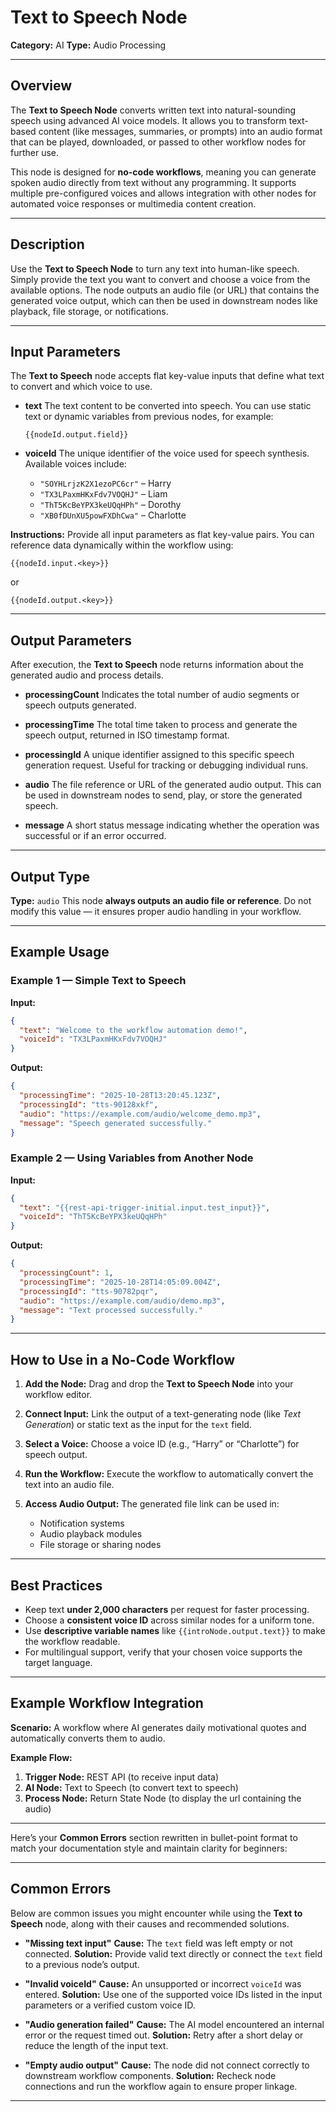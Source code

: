 # Text to Speech Node

**Category:** AI
**Type:** Audio Processing

---

## Overview

The **Text to Speech Node** converts written text into natural-sounding speech using advanced AI voice models. It allows you to transform text-based content (like messages, summaries, or prompts) into an audio format that can be played, downloaded, or passed to other workflow nodes for further use.

This node is designed for **no-code workflows**, meaning you can generate spoken audio directly from text without any programming. It supports multiple pre-configured voices and allows integration with other nodes for automated voice responses or multimedia content creation.

---

## Description

Use the **Text to Speech Node** to turn any text into human-like speech. Simply provide the text you want to convert and choose a voice from the available options.
The node outputs an audio file (or URL) that contains the generated voice output, which can then be used in downstream nodes like playback, file storage, or notifications.

---

## Input Parameters

The **Text to Speech** node accepts flat key-value inputs that define what text to convert and which voice to use.

* **text** 
  The text content to be converted into speech.
  You can use static text or dynamic variables from previous nodes, for example:

  ```
  {{nodeId.output.field}}
  ```

* **voiceId** 
  The unique identifier of the voice used for speech synthesis.
  Available voices include:

  * `"SOYHLrjzK2X1ezoPC6cr"` – Harry
  * `"TX3LPaxmHKxFdv7VOQHJ"` – Liam
  * `"ThT5KcBeYPX3keUQqHPh"` – Dorothy
  * `"XB0fDUnXU5powFXDhCwa"` – Charlotte
   
**Instructions:**
Provide all input parameters as flat key-value pairs.
You can reference data dynamically within the workflow using:

```
{{nodeId.input.<key>}}
```

or

```
{{nodeId.output.<key>}}
```

---

## Output Parameters

After execution, the **Text to Speech** node returns information about the generated audio and process details.

* **processingCount**
  Indicates the total number of audio segments or speech outputs generated.

* **processingTime**
  The total time taken to process and generate the speech output, returned in ISO timestamp format.

* **processingId** 
  A unique identifier assigned to this specific speech generation request.
  Useful for tracking or debugging individual runs.

* **audio**
  The file reference or URL of the generated audio output.
  This can be used in downstream nodes to send, play, or store the generated speech.

* **message**
  A short status message indicating whether the operation was successful or if an error occurred.

---

## Output Type

**Type:** `audio`
This node **always outputs an audio file or reference**. Do not modify this value — it ensures proper audio handling in your workflow.

---

## Example Usage

### Example 1 — Simple Text to Speech

**Input:**

```json
{
  "text": "Welcome to the workflow automation demo!",
  "voiceId": "TX3LPaxmHKxFdv7VOQHJ"
}
```

**Output:**

```json
{
  "processingTime": "2025-10-28T13:20:45.123Z",
  "processingId": "tts-90128xkf",
  "audio": "https://example.com/audio/welcome_demo.mp3",
  "message": "Speech generated successfully."
}
```

### Example 2 — Using Variables from Another Node

**Input:**

```json
{
  "text": "{{rest-api-trigger-initial.input.test_input}}",
  "voiceId": "ThT5KcBeYPX3keUQqHPh"
}
```

**Output:**

```json
{
  "processingCount": 1,
  "processingTime": "2025-10-28T14:05:09.004Z",
  "processingId": "tts-90782pqr",
  "audio": "https://example.com/audio/demo.mp3",
  "message": "Text processed successfully."
}
```

---

## How to Use in a No-Code Workflow

1. **Add the Node:** Drag and drop the **Text to Speech Node** into your workflow editor.
2. **Connect Input:** Link the output of a text-generating node (like *Text Generation*) or static text as the input for the `text` field.
3. **Select a Voice:** Choose a voice ID (e.g., “Harry” or “Charlotte”) for speech output.
4. **Run the Workflow:** Execute the workflow to automatically convert the text into an audio file.
5. **Access Audio Output:** The generated file link can be used in:

   * Notification systems
   * Audio playback modules
   * File storage or sharing nodes

---

## Best Practices

* Keep text **under 2,000 characters** per request for faster processing.
* Choose a **consistent voice ID** across similar nodes for a uniform tone.
* Use **descriptive variable names** like `{{introNode.output.text}}` to make the workflow readable.
* For multilingual support, verify that your chosen voice supports the target language.

---

## Example Workflow Integration

**Scenario:**
A workflow where AI generates daily motivational quotes and automatically converts them to audio.

**Example Flow:**

1. **Trigger Node:** REST API (to receive input data)
2. **AI Node:** Text to Speech (to convert text to speech)
3. **Process Node:** Return State Node (to display the url containing the audio)

---

Here’s your **Common Errors** section rewritten in bullet-point format to match your documentation style and maintain clarity for beginners:

---

## Common Errors

Below are common issues you might encounter while using the **Text to Speech** node, along with their causes and recommended solutions.

* **"Missing text input"**
  **Cause:** The `text` field was left empty or not connected.
  **Solution:** Provide valid text directly or connect the `text` field to a previous node’s output.

* **"Invalid voiceId"**
  **Cause:** An unsupported or incorrect `voiceId` was entered.
  **Solution:** Use one of the supported voice IDs listed in the input parameters or a verified custom voice ID.

* **"Audio generation failed"**
  **Cause:** The AI model encountered an internal error or the request timed out.
  **Solution:** Retry after a short delay or reduce the length of the input text.

* **"Empty audio output"**
  **Cause:** The node did not connect correctly to downstream workflow components.
  **Solution:** Recheck node connections and run the workflow again to ensure proper linkage.

---

